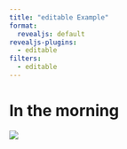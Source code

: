 ```yaml
---
title: "editable Example"
format:
  revealjs: default
revealjs-plugins:
  - editable
filters:
  - editable
---
```


# In the morning

![](image.png){.absolute}

